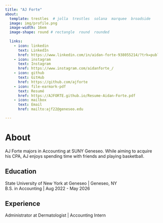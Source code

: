 ```yaml
---
title: "AJ Forte" 
about:
  template: trestles  # jolla  trestles  solana  marquee  broadside
  image: img/profile.png
  image-width: 16em
  image-shape: round # rectangle  round  rounded
  
  links:
    - icon: linkedin
      text: LinkedIn
      href: https://www.linkedin.com/in/aidan-forte-938055214/?trk=public-profile-join-page
    - icon: instagram
      text: Instagram
      href: https://www.instagram.com/aidanforte_/
    - icon: github
      text: GitHub
      href: https://github.com/ajforte
    - icon: file-earmark-pdf
      text: Resumé
      href: https://AJFORTE.github.io/Resume-Aidan-Forte.pdf
    - icon: mailbox
      text: Email
      href: mailto:ajf22@geneseo.edu

---
```


# About

AJ Forte majors in Accounting at SUNY Geneseo. While aiming to acquire his CPA, AJ enjoys spending time with friends and playing basketball.

## Education

State University of New York at Geneseo | Geneseo, NY <br>
B.S. in Accounting | Aug 2022 - May 2026 <br>

## Experience

Administrator at Dermatologist | Accounting Intern



